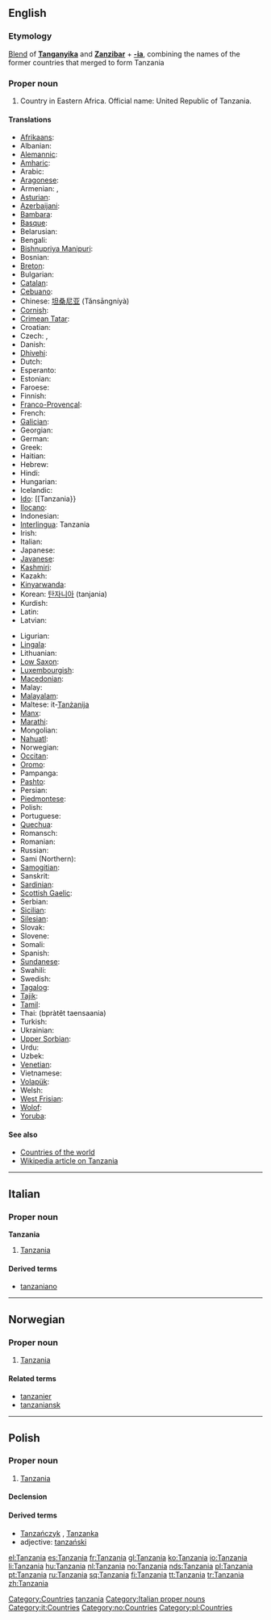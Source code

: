 {{also|Tanzánia}}
==English==
{{wikipedia}}

===Etymology===
[[blend|Blend]] of '''[[w:Tanganyika|Tanganyika]]''' and '''[[w:Zanzibar|Zanzibar]]''' + '''[[-ia]]''', combining the names of the former countries that merged to form Tanzania

===Proper noun===
{{en-proper noun}}

# Country in Eastern Africa. Official name: United Republic of Tanzania.

====Translations====
{{trans-top|United Republic of Tanzania}}
* [[Afrikaans]]: {{t|af|Tanzanië|xs=Afrikaans}}
* Albanian: {{t+|sq|Tanzania|xs=Albanian}}
* [[Alemannic]]: {{tø|gsw|Tansania}}
* [[Amharic]]: {{t|am|ታንዛኒያ|xs=Amharic}}
* Arabic: {{Arab|[[تنزانيا]]}} {{f}}
* [[Aragonese]]: {{t-|an|Tanzania|f|xs=Aragonese}}
* Armenian: {{t|hy|Թանզանիա|tr=T'anzania|sc=Hayeren|xs=Armenian}}, {{t-|hy|Տանզանիա|tr=Tanzania|sc=Hayeren|xs=Armenian}}
* [[Asturian]]: {{t-|ast|República Xunida de Tanzania|f|xs=Asturian}}
* [[Azerbaijani]]: {{t|az|Tanzaniya|xs=Azeri}}
* [[Bambara]]: {{tø|bm|Tanzania}}
* [[Basque]]: {{t-|eu|Tanzania|xs=Basque}}
* Belarusian: {{tø|be|Танзанія|f}}
* Bengali: {{t|bn|তানজানিয়া|sc=Beng|xs=Bengali}}
* [[Bishnupriya Manipuri]]: {{tø|bpy|তাঞ্জানিয়া}}
* Bosnian: {{t-|bs|Tanzanija|f}}
* [[Breton]]: {{t-|br|Tanzania|xs=Breton}}
* Bulgarian: {{t|bg|Танзания|f|sc=Cyrl}}
* [[Catalan]]: {{t|ca|Tanzània|f}}
* [[Cebuano]]: {{tø|ceb|Tanzania}}
* Chinese: [[坦桑尼亚]] (Tǎnsāngníyà)
* [[Cornish]]: {{t-|kw|Tanzania|xs=Cornish}}
* [[Crimean Tatar]]: {{tø|crh|Tanzaniya|xs=Crimean Tatar}}
* Croatian: {{t-|hr|Tanzanija|f}}
* Czech: {{t-|cs|Tanzanie|f}}, {{t-|cs|Tanzánie|f}}
* Danish: {{t-|da|Tanzania}}
* [[Dhivehi]]: {{tø|dv|ޓެންޒޭނިއާ}}
* Dutch: {{t+|nl|Tanzania}}
* Esperanto: {{t|eo|Tanzanio|xs=Esperanto}}
* Estonian: {{t|et|Tansaania}}
* Faroese: {{t-|fo|Tansania|xs=Faroese}}
* Finnish: {{t+|fi|Tansania}}
* [[Franco-Provençal]]: {{tø|frp|Tanzanie|f}}
* French: {{t+|fr|Tanzanie|f}}
* [[Galician]]: {{t+|gl|Tanzania|f|xs=Galician}}
* Georgian: {{t|ka|ტანზანია|tr=tanzania|xs=Georgian}}
* German: {{t+|de|Tansania|n}}
* Greek: {{t+|el|Τανζανία|f|sc=Grek}}
* Haitian: {{tø|ht|Tanzani|xs=Haitian Creole}}
* Hebrew: {{t|he|טנזניה|f|sc=Hebr}}
* Hindi: {{t|hi|तंज़ानिया|sc=Deva|xs=Hindi}}
* Hungarian: {{t+|hu|Tanzánia}}
* Icelandic: {{t|is|Tansanía}}
* [[Ido]]: [[Tanzania}}
* [[Ilocano]]: {{tø|ilo|Tanzania}}
* Indonesian: {{t-|id|Tanzania|xs=Indonesian}}
* [[Interlingua]]: Tanzania
* Irish: {{t|ga|An Tansáin|xs=Irish}}
* Italian: {{t-|it|Tanzania|f}}
* Japanese: {{t+|ja|タンザニア|tr=Tanzania|sc=Jpan}}
* [[Javanese]]: {{tø|jv|Tanzania}}
* [[Kashmiri]]: {{t-|ks|टंजानिया|sc=Deva|xs=Kashmiri}}
* Kazakh: {{t-|kk|Танзания|sc=Cyrl|xs=Kazakh}}
* [[Kinyarwanda]]: {{t|rw|Tanzaniya|xs=Kinyarwanda}}
* Korean: [[탄자니아]] (tanjania)
* Kurdish: {{t|ku|Tanzanya}}
* Latin: {{t-|la|Tanzania|f}}
* Latvian: {{t|lv|Tanzānija|xs=Latvian}}
{{trans-mid}}
* Ligurian: {{tø|lij|Tanzania}}
* [[Lingala]]: {{tø|ln|Tanzania}}
* Lithuanian: {{t+|lt|Tanzanija|xs=Lithuanian}}
* [[Low Saxon]]: {{tø|nds|Tansania}}
* [[Luxembourgish]]: {{t-|lb|Tansania|xs=Luxembourgish}}
* [[Macedonian]]: {{t|mk|Танзанија|f|sc=Cyrl|xs=Macedonian}}
* Malay: {{t-|ms|Tanzania|xs=Malay}}
* [[Malayalam]]: {{t|ml|ടാന്സാനിയ|xs=Malayalam}}
* Maltese: it-[[Tanżanija]] {{f}}
* [[Manx]]: {{t-|gv|Tanzania|xs=Manx}}
* [[Marathi]]: {{t|mr|टांझानिया|sc=Deva|xs=Marathi}}
* Mongolian: {{t|mn|Танзани|sc=Cyrl|xs=Mongolian}}
* [[Nahuatl]]: {{t|nah|Tanzantlān|xs=Nahuatl}}
* Norwegian: {{t+|no|Tanzania}}
* [[Occitan]]: {{t-|oc|Tanzania|f|xs=Occitan}}
* [[Oromo]]: {{tø|om|Tanzania}}
* Pampanga: {{tø|pam|Tanzania}}
* [[Pashto]]: {{ps-Arab|[[تانزانيه]]}}
* Persian: {{fa-Arab|[[تانزانیا]]}}
* [[Piedmontese]]: {{tø|pms|Tanzanìa|f}}
* Polish: {{t+|pl|Tanzania|f}}
* Portuguese: {{t|pt|Tanzânia|f}}
* [[Quechua]]: {{t|qu|Tansanya|xs=Quechua}}
* Romansch: {{tø|rm|Tansania|f}}
* Romanian: {{t-|ro|Tanzania|f}}
* Russian: {{t|ru|Танзания|f|sc=Cyrl}}
* Sami (Northern): {{tø|se|Tanzánia}}
* [[Samogitian]]: {{tø|bat-smg|Tanzanėjė}}
* Sanskrit: {{tø|sa|टंजानिया}}
* [[Sardinian]]: {{tø|sc|Tanzània|f}}
* [[Scottish Gaelic]]: {{t|gd|Tansainìa|xs=Scottish Gaelic}}
* Serbian: {{t|sr|Танзанија|tr=Tanzanija|sc=Cyrl}}
* [[Sicilian]]: {{tø|scn|Tanzania|f}}
* [[Silesian]]: {{tø|szl|Tanzańijo}}
* Slovak: {{t-|sk|Tanzánia|f}}
* Slovene: {{t+|sl|Tanzanija|f}}
* Somali: {{tø|so|Tansaaniya}}
* Spanish: {{t+|es|Tanzania|f}}
* [[Sundanese]]: {{tø|su|Tanzania}}
* Swahili: {{t-|sw|Tanzania|xs=Swahili}}
* Swedish: {{t-|sv|Tanzania}}
* [[Tagalog]]: {{t-|tl|Tanzania|xs=Tagalog}}
* [[Tajik]]: {{t|tg|Танзания|sc=Cyrl|xs=Tajik}}
* [[Tamil]]: {{t|ta|தான்சானியா|xs=Tamil}}
* Thai: {{Thai|[[ประเทศแทนซาเนีย]]}} (bpràtêt taensaania)
* Turkish: {{t|tr|Tanzanya}}
* Ukrainian: {{t|uk|Танзанія|f|sc=Cyrl|xs=Ukrainian}}
* [[Upper Sorbian]]: {{tø|hsb|Tansania|f}}
* Urdu: {{ur-Arab|[[تنزانیہ]]}}
* Uzbek: {{t-|uz|Tanzaniya|xs=Uzbek}}
* [[Venetian]]: {{tø|vec|Tanzania|f}}
* Vietnamese: {{t-|vi|Tanzania|xs=Vietnamese}}
* [[Volapük]]: {{tø|vo|Tansanän}}
* Welsh: {{t-|cy|Tanzania|xs=Welsh}}
* [[West Frisian]]: {{t-|fy|Tanzania|xs=West Frisian}}
* [[Wolof]]: {{tø|wo|Tansani}}
* [[Yoruba]]: {{tø|yo|Tanzania}}
{{trans-bottom}}

====See also====
* [[Appendix:Countries of the world|Countries of the world]]
* [[w:Tanzania|Wikipedia article on Tanzania]]

[[Category:Countries]]
[[Category:Portmanteaus|tanzania]]

----

==Italian==
{{wikipedia|lang=it}}

===Proper noun===
'''Tanzania''' {{f}}

# [[#English|Tanzania]]

====Derived terms====
* [[tanzaniano]]

[[Category:Italian proper nouns]]
[[Category:it:Countries]]

----

==Norwegian==

===Proper noun===
{{infl|no|proper noun}}

# [[#English|Tanzania]]

====Related terms====
* [[tanzanier]]
* [[tanzaniansk]]

[[Category:no:Countries]]

----

==Polish==

===Proper noun===
{{infl|pl|proper noun|g=f}}

# [[#English|Tanzania]]

====Declension====
{{pl-decl-noun-sing
|Tanzania
|Tanzanii
|Tanzanii
|Tanzanię
|Tanzanią
|Tanzanii
|Tanzanio
}}

====Derived terms====
* [[Tanzańczyk]] {{m}}, [[Tanzanka]] {{f}}
* adjective: [[tanzański]]

[[Category:pl:Countries]]

[[el:Tanzania]]
[[es:Tanzania]]
[[fr:Tanzania]]
[[gl:Tanzania]]
[[ko:Tanzania]]
[[io:Tanzania]]
[[li:Tanzania]]
[[hu:Tanzania]]
[[nl:Tanzania]]
[[no:Tanzania]]
[[nds:Tanzania]]
[[pl:Tanzania]]
[[pt:Tanzania]]
[[ru:Tanzania]]
[[sq:Tanzania]]
[[fi:Tanzania]]
[[tt:Tanzania]]
[[tr:Tanzania]]
[[zh:Tanzania]]